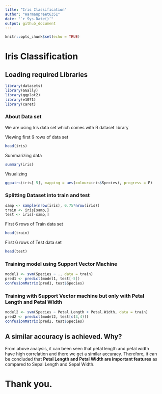 ---
title: "Iris Classification"
author: "Harmanpreet6351"
date: "`r Sys.Date()`"
output: github_document
---

```{r setup, include=FALSE}
knitr::opts_chunk$set(echo = TRUE)
```

# Iris Classification

## Loading required Libraries

```{r include = FALSE}
library(datasets)
library(GGally)
library(ggplot2)
library(e1071)
library(caret)
```

### About Data set

We are using Iris data set which comes with R dataset library

Viewing first 6 rows of data set

```{r}
head(iris)
```

Summarizing data

```{r}
summary(iris)
```

Visualizing

```{r}
ggpairs(iris[-5], mapping = aes(colour=iris$Species), progress = F)
```

### Splitting Dataset into train and test

```{r}
samp <- sample(nrow(iris), 0.75*nrow(iris))
train <- iris[samp,]
test <- iris[-samp,]
```

First 6 rows of Train data set

```{r}
head(train)
```

First 6 rows of Test data set

```{r}
head(test)
```

### Training model using Support Vector Machine

```{r}
model1 <- svm(Species ~ ., data = train)
pred1 <- predict(model1, test[-5])
confusionMatrix(pred1, test$Species)
```

### Training with Support Vector machine but only with Petal Length and Petal Width

```{r}
model2 <- svm(Species ~ Petal.Length + Petal.Width, data = train)
pred2 <- predict(model2, test[c(3,4)])
confusionMatrix(pred2, test$Species)
```

## A similar accuracy is achieved. Why?

From above analysis, it can been seen that petal length and petal width have high correlation and there we get a similar accuracy. Therefore, it can be concluded that **Petal Length and Petal Width are important features** as compared to Sepal Length and Sepal Width.

# Thank you.
